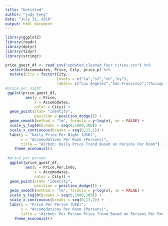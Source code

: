 ```yaml
---
title: "Untitled"
author: "judy teng"
date: "July 31, 2016"
output: html_document
---
```


```r
library(ggplot2)
library(readr)
library(dplyr)
library(tidyr)
library(stringr)

price_guest_df <- read_csv("updated_cleaned_four_cities.csv") %>%
  select(Accomodates, Price, City, price_p) %>%
  mutate(City = factor(City, 
                       levels = c("la","sf","ch","ny"),
                       labels= c("Los Angeles","San Francisco","Chicago","New York City")))
#price per night
 ggplot(price_guest_df, 
         aes(y = Price, 
             x = Accomodates, 
             color = City)) +
  geom_point(stat= "identity", 
             position = position_dodge()) +
  geom_smooth(method = "lm", formula = y~log(x), se = FALSE) +
  scale_y_log10(breaks = seq(0,1000,100)) +
  scale_x_continuous(breaks = seq(0,13,1)) +
  labs(y = "Daily Price Per Night (USD)", 
       x = "Accomodations Per Room (Persons)",
       title = "Airbnb: Daily Price Trend Based on Persons Per Room") +
    theme_economist()
 
 #price per person
  ggplot(price_guest_df, 
         aes(y = Price.Per.Indv, 
             x = Accomodates, 
             color = City)) +
  geom_point(stat= "identity", 
             position = position_dodge()) +
  geom_smooth(method = "lm", formula = y~log(x), se = FALSE) +
  scale_y_log10(breaks = seq(0,1000,100)) +
  scale_x_continuous(breaks = seq(0,13,1)) +
  labs(y = "Price Per Person (USD)", 
       x = "Accomodations Per Room (Persons)",
       title = "Airbnb: Per Person Price Trend Based on Persons Per Room") +
    theme_economist()

```

